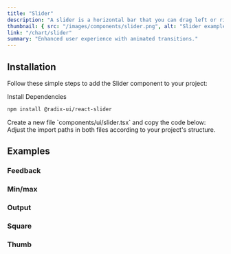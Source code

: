 ```yaml
---
title: "Slider"
description: "A slider is a horizontal bar that you can drag left or right to select a value within a range, similar to adjusting volume."
thumbnail: { src: "/images/components/slider.png", alt: "Slider example" }
link: "/chart/slider"
summary: "Enhanced user experience with animated transitions."
---
```


<ComponentPreview name="slider-demo" />

## Installation

Follow these simple steps to add the Slider component to your project:

<Steps>

<Step>
Install Dependencies
</Step>

```bash 
npm install @radix-ui/react-slider 
```

<Step>
    Create a new file `components/ui/slider.tsx` and copy the code below:
</Step>

<CollapsibleSource name="slider" />

<Step>
    Adjust the import paths in both files according to your project's structure.
</Step>

</Steps>

## Examples

### Feedback

<ComponentPreview name="slider-feedback" />

### Min/max

<ComponentPreview name="slider-minmax" />

### Output

<ComponentPreview name="slider-output" />

### Square

<ComponentPreview name="slider-square" />

### Thumb

<ComponentPreview name="slider-thumb" />
